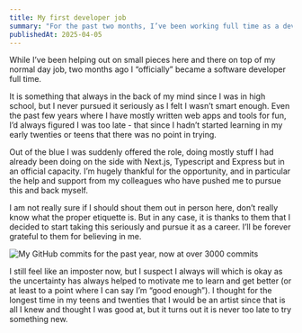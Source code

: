 ```yaml
---
title: My first developer job
summary: "For the past two months, I’ve been working full time as a developer. "
publishedAt: 2025-04-05
---
```


While I’ve been helping out on small pieces here and there on top of my normal day job, two months ago I “officially” became a software developer full time.

It is something that always in the back of my mind since I was in high school, but I never pursued it seriously as I felt I wasn’t smart enough. Even the past few years where I have mostly written web apps and tools for fun, I’d always figured I was too late - that since I hadn’t started learning in my early twenties or teens that there was no point in trying.

Out of the blue I was suddenly offered the role, doing mostly stuff I had already been doing on the side with Next.js, Typescript and Express but in an official capacity. I’m hugely thankful for the opportunity, and in particular the help and support from my colleagues who have pushed me to pursue this and back myself.

I am not really sure if I should shout them out in person here, don’t really know what the proper etiquette is. But in any case, it is thanks to them that I decided to start taking this seriously and pursue it as a career. I’ll be forever grateful to them for believing in me.

![My GitHub commits for the past year, now at over 3000 commits](/my-first-developer-job/IMG_5117.png)

I still feel like an imposter now, but I suspect I always will which is okay as the uncertainty has always helped to motivate me to learn and get better (or at least to a point where I can say I’m “good enough”). I thought for the longest time in my teens and twenties that I would be an artist since that is all I knew and thought I was good at, but it turns out it is never too late to try something new.
